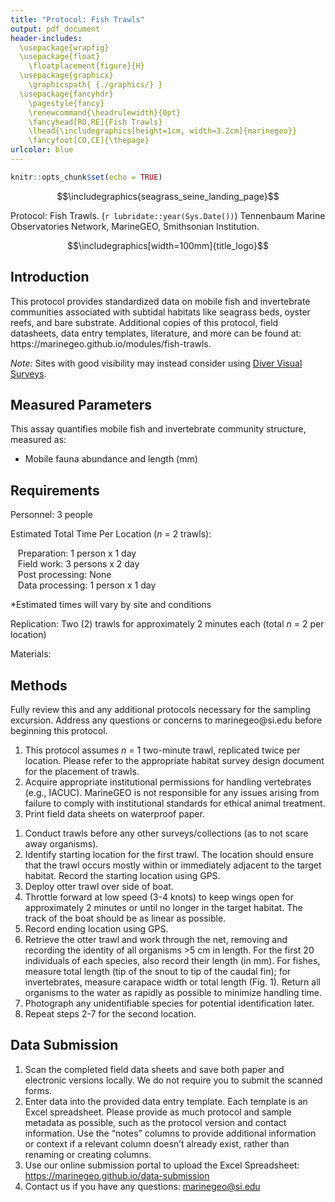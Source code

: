 ```yaml
---
title: "Protocol: Fish Trawls"
output: pdf_document
header-includes:
  \usepackage{wrapfig}
  \usepackage{float}
    \floatplacement{figure}{H}
  \usepackage{graphicx}
    \graphicspath{ {./graphics/} }
  \usepackage{fancyhdr}
    \pagestyle{fancy}
    \renewcommand{\headrulewidth}{0pt}
    \fancyhead[RO,RE]{Fish Trawls}
    \lhead{\includegraphics[height=1cm, width=3.2cm]{marinegeo}}
    \fancyfoot[CO,CE]{\thepage}
urlcolor: blue
---
```


```r
knitr::opts_chunk$set(echo = TRUE)
```

\noindent\rule{\textwidth}{0.4pt}

$$\includegraphics{seagrass_seine_landing_page}$$

\underline{How to cite this work:} Protocol: Fish Trawls. (`r lubridate::year(Sys.Date())`) Tennenbaum Marine Observatories Network, MarineGEO, Smithsonian Institution.

\vspace{\baselineskip}

$$\includegraphics[width=100mm]{title_logo}$$

\thispagestyle{empty}
\clearpage
\pagenumbering{arabic}

\noindent\rule{\textwidth}{0.4pt}

## Introduction

This protocol provides standardized data on mobile fish and invertebrate communities associated with subtidal habitats like seagrass beds, oyster reefs, and bare substrate. Additional copies of this protocol, field datasheets, data entry templates, literature, and more can be found at: https://marinegeo.github.io/modules/fish-trawls.  

*Note:* Sites with good visibility may instead consider using [Diver Visual Surveys](https://marinegeo.github.io/modules/visual-census).

\noindent\rule{\textwidth}{0.4pt}

## Measured Parameters

This assay quantifies mobile fish and invertebrate community structure, measured as:

* Mobile fauna abundance and length (mm)

\noindent\rule{\textwidth}{0.4pt}

## Requirements

Personnel: 3 people

Estimated Total Time Per Location (*n* = 2 trawls):

|    Preparation: 1 person x 1 day
|    Field work: 3 persons x 2 day
|    Post processing: None
|    Data processing: 1 person x 1 day

*Estimated times will vary by site and conditions

Replication: Two (2) trawls for approximately 2 minutes each (total *n* = 2 per location)

Materials:

\underline{Survey Design:}

\renewcommand{\labelitemi}{$\square$}
\setlength{\parskip}{0.1em}
\begin{itemize}
  \item 1 50-m metric transect tape
  \item Hand-held GPS unit
  \item 2 PVC marker poles (diameter and length as needed)
\end{itemize}
\vspace{\baselineskip}

\underline{Fieldwork:}

\renewcommand{\labelitemi}{$\square$}
\setlength{\parskip}{0.1em}
\begin{itemize}
  \item 1 otter trawl (record dimensions including length, width, opening, and mesh size)
  \item Waterproof paper
  \item Pencil
  \item Clipboard
  \item Ruler (mm)
\end{itemize}

\noindent\rule{\textwidth}{0.4pt}

## Methods

Fully review this and any additional protocols necessary for the sampling excursion. Address any questions or concerns to marinegeo@si.edu before beginning this protocol.
\vspace{\baselineskip}

\begin{wrapfigure}{r}{0.4\textwidth}
  \begin{center}
    \includegraphics[width=0.4\textwidth]{measurement_examples}
  \end{center}
  \vspace{-20mm}
  \caption{Length measurement for different taxonomic groups that may be caught in the trawl}
\end{wrapfigure}

\underline{Preparation:}

1.	This protocol assumes *n* = 1 two-minute trawl, replicated twice per location. Please refer to the appropriate habitat survey design document for the placement of trawls.
2.  Acquire appropriate institutional permissions for handling vertebrates (e.g., IACUC). MarineGEO is not responsible for any issues arising from failure to comply with institutional standards for ethical animal treatment.
3.	Print field data sheets on waterproof paper.
\vspace{\baselineskip}

\underline{Fieldwork:}

1.	Conduct trawls before any other surveys/collections (as to not scare away organisms).
2.	Identify starting location for the first trawl. The location should ensure that the trawl occurs mostly within or immediately adjacent to the target habitat. Record the starting location using GPS.
3.	Deploy otter trawl over side of boat.
4.	Throttle forward at low speed (3-4 knots) to keep wings open for approximately 2 minutes or until no longer in the target habitat. The track of the boat should be as linear as possible.
5.	Record ending location using GPS.
6.	Retrieve the otter trawl and work through the net, removing and recording the identity of all organisms >5 cm in length. For the first 20 individuals of each species, also record their length (in mm). For fishes, measure total length (tip of the snout to tip of the caudal fin); for invertebrates, measure carapace width or total length (Fig. 1).  Return all organisms to the water as rapidly as possible to minimize handling time.
7.	Photograph any unidentifiable species for potential identification later.
8.	Repeat steps 2-7 for the second location.
\vspace{\baselineskip}

\noindent\rule{\textwidth}{0.4pt}

## Data Submission

1. Scan the completed field data sheets and save both paper and electronic versions locally. We do not require you to submit the scanned forms.
2. Enter data into the provided data entry template. Each template is an Excel spreadsheet. Please provide as much protocol and sample metadata as possible, such as the protocol version and contact information. Use the “notes” columns to provide additional information or context if a relevant column doesn’t already exist, rather than renaming or creating columns.
3. Use our online submission portal to upload the Excel Spreadsheet: [https://marinegeo.github.io/data-submission](https://marinegeo.github.io/data-submission)
4. Contact us if you have any questions: [marinegeo@si.edu](mailto:marinegeo@si.edu)
